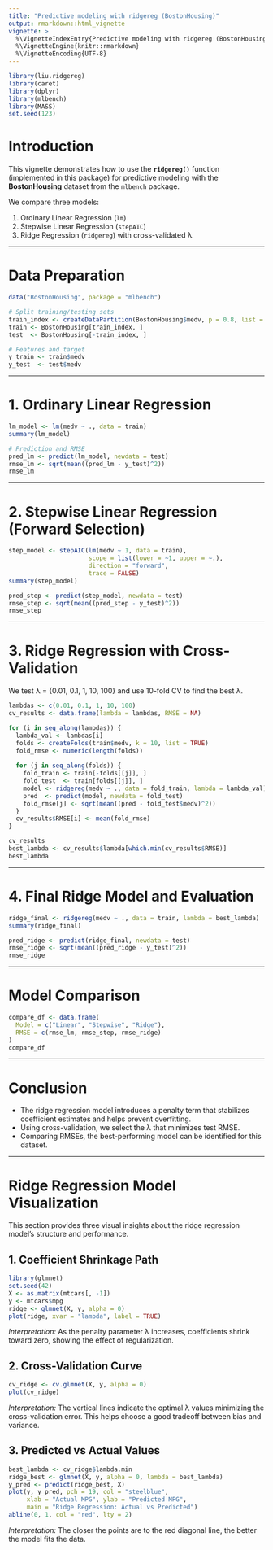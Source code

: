 ```yaml
---
title: "Predictive modeling with ridgereg (BostonHousing)"
output: rmarkdown::html_vignette
vignette: >
  %\VignetteIndexEntry{Predictive modeling with ridgereg (BostonHousing)}
  %\VignetteEngine{knitr::rmarkdown}
  %\VignetteEncoding{UTF-8}
---
```


```r
library(liu.ridgereg)
library(caret)
library(dplyr)
library(mlbench)
library(MASS)
set.seed(123)
```

# Introduction

This vignette demonstrates how to use the **`ridgereg()`** function (implemented in this package) for predictive modeling with the **BostonHousing** dataset from the `mlbench` package.

We compare three models:

1. Ordinary Linear Regression (`lm`)
2. Stepwise Linear Regression (`stepAIC`)
3. Ridge Regression (`ridgereg`) with cross-validated λ

---

# Data Preparation

```r
data("BostonHousing", package = "mlbench")

# Split training/testing sets
train_index <- createDataPartition(BostonHousing$medv, p = 0.8, list = FALSE)
train <- BostonHousing[train_index, ]
test  <- BostonHousing[-train_index, ]

# Features and target
y_train <- train$medv
y_test  <- test$medv
```

---

# 1. Ordinary Linear Regression

```r
lm_model <- lm(medv ~ ., data = train)
summary(lm_model)

# Prediction and RMSE
pred_lm <- predict(lm_model, newdata = test)
rmse_lm <- sqrt(mean((pred_lm - y_test)^2))
rmse_lm
```

---

# 2. Stepwise Linear Regression (Forward Selection)

```r
step_model <- stepAIC(lm(medv ~ 1, data = train),
                      scope = list(lower = ~1, upper = ~.),
                      direction = "forward",
                      trace = FALSE)
summary(step_model)

pred_step <- predict(step_model, newdata = test)
rmse_step <- sqrt(mean((pred_step - y_test)^2))
rmse_step
```

---

# 3. Ridge Regression with Cross-Validation

We test λ = {0.01, 0.1, 1, 10, 100} and use 10-fold CV to find the best λ.

```r
lambdas <- c(0.01, 0.1, 1, 10, 100)
cv_results <- data.frame(lambda = lambdas, RMSE = NA)

for (i in seq_along(lambdas)) {
  lambda_val <- lambdas[i]
  folds <- createFolds(train$medv, k = 10, list = TRUE)
  fold_rmse <- numeric(length(folds))
  
  for (j in seq_along(folds)) {
    fold_train <- train[-folds[[j]], ]
    fold_test  <- train[folds[[j]], ]
    model <- ridgereg(medv ~ ., data = fold_train, lambda = lambda_val)
    pred  <- predict(model, newdata = fold_test)
    fold_rmse[j] <- sqrt(mean((pred - fold_test$medv)^2))
  }
  cv_results$RMSE[i] <- mean(fold_rmse)
}

cv_results
best_lambda <- cv_results$lambda[which.min(cv_results$RMSE)]
best_lambda
```

---

# 4. Final Ridge Model and Evaluation

```r
ridge_final <- ridgereg(medv ~ ., data = train, lambda = best_lambda)
summary(ridge_final)

pred_ridge <- predict(ridge_final, newdata = test)
rmse_ridge <- sqrt(mean((pred_ridge - y_test)^2))
rmse_ridge
```

---

# Model Comparison

```r
compare_df <- data.frame(
  Model = c("Linear", "Stepwise", "Ridge"),
  RMSE = c(rmse_lm, rmse_step, rmse_ridge)
)
compare_df
```

---

# Conclusion

* The ridge regression model introduces a penalty term that stabilizes coefficient estimates and helps prevent overfitting.
* Using cross-validation, we select the λ that minimizes test RMSE.
* Comparing RMSEs, the best-performing model can be identified for this dataset.

---


# Ridge Regression Model Visualization

This section provides three visual insights about the ridge regression model's structure and performance.

## 1. Coefficient Shrinkage Path

```r
library(glmnet)
set.seed(42)
X <- as.matrix(mtcars[, -1])
y <- mtcars$mpg
ridge <- glmnet(X, y, alpha = 0)
plot(ridge, xvar = "lambda", label = TRUE)
```
*Interpretation:* As the penalty parameter λ increases, coefficients shrink toward zero, showing the effect of regularization.

## 2. Cross-Validation Curve

```r
cv_ridge <- cv.glmnet(X, y, alpha = 0)
plot(cv_ridge)
```
*Interpretation:* The vertical lines indicate the optimal λ values minimizing the cross-validation error. This helps choose a good tradeoff between bias and variance.

## 3. Predicted vs Actual Values

```r
best_lambda <- cv_ridge$lambda.min
ridge_best <- glmnet(X, y, alpha = 0, lambda = best_lambda)
y_pred <- predict(ridge_best, X)
plot(y, y_pred, pch = 19, col = "steelblue",
     xlab = "Actual MPG", ylab = "Predicted MPG",
     main = "Ridge Regression: Actual vs Predicted")
abline(0, 1, col = "red", lty = 2)
```
*Interpretation:* The closer the points are to the red diagonal line, the better the model fits the data.
